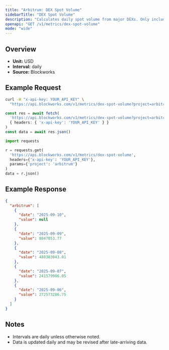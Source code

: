 ```yaml
---
title: "Arbitrum: DEX Spot Volume"
sidebarTitle: "DEX Spot Volume"
description: "Calculates daily spot volume from major DEXs. Only includes volumes from fee-paying liquidity pools"
openapi: "GET /v1/metrics/dex-spot-volume"
mode: "wide"
---
```


## Overview

- **Unit:** USD
- **Interval:** daily
- **Source:** Blockworks

## Example Request

<CodeGroup>

```bash cURL
curl -H "x-api-key: YOUR_API_KEY" \
  "https://api.blockworks.com/v1/metrics/dex-spot-volume?project=arbitrum"
```

```typescript TypeScript
const res = await fetch(
  'https://api.blockworks.com/v1/metrics/dex-spot-volume?project=arbitrum',
  { headers: { 'x-api-key': 'YOUR_API_KEY' } }
)
const data = await res.json()
```

```python Python
import requests

r = requests.get(
  'https://api.blockworks.com/v1/metrics/dex-spot-volume',
  headers={'x-api-key': 'YOUR_API_KEY'},
  params={'project': 'arbitrum'}
)
data = r.json()
```

</CodeGroup>

## Example Response

```json
{
  "arbitrum": [
    {
      "date": "2025-09-10",
      "value": null
    },
    {
      "date": "2025-09-09",
      "value": 8047053.77
    },
    {
      "date": "2025-09-08",
      "value": 488383043.01
    },
    {
      "date": "2025-09-07",
      "value": 241579906.05
    },
    {
      "date": "2025-09-06",
      "value": 272573286.75
    }
  ]
}
```

## Notes
- Intervals are daily unless otherwise noted.
- Data is updated daily and may be revised after late-arriving data.